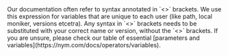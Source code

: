 
<Callout type="info" emoji="ℹ️">
Our documentation often refer to syntax annotated in `<>` brackets. We use this expression for variables that are unique to each user (like path, local moniker, versions etcetra).
Any syntax in `<>` brackets needs to be substituted with your correct name or version, without the `<>` brackets. If you are unsure, please check our table of essential [parameters and variables](https://nym.com/docs/operators/variables).
</Callout>
